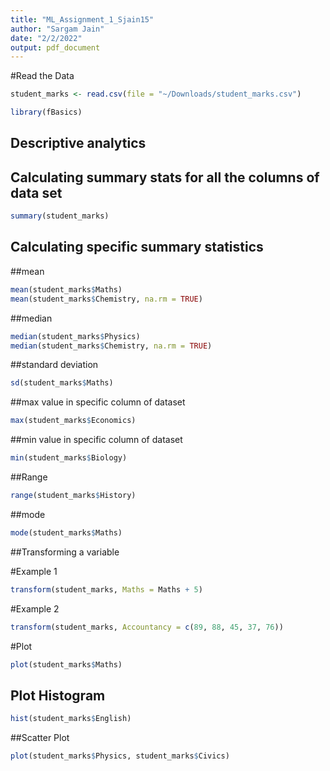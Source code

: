 ```yaml
---
title: "ML_Assignment_1_Sjain15"
author: "Sargam Jain"
date: "2/2/2022"
output: pdf_document
---
```


#Read the Data

```r
student_marks <- read.csv(file = "~/Downloads/student_marks.csv")
```

```r
library(fBasics)
```

## Descriptive analytics
## Calculating summary stats for all the columns of data set

```r
summary(student_marks)
```

## Calculating specific summary statistics

##mean
```r
mean(student_marks$Maths)
mean(student_marks$Chemistry, na.rm = TRUE)

```

##median
```r
median(student_marks$Physics)
median(student_marks$Chemistry, na.rm = TRUE)

```

##standard deviation
```r
sd(student_marks$Maths)
```


##max value in specific column of dataset

```r
max(student_marks$Economics)
```

##min value in specific column of dataset

```r
min(student_marks$Biology)
```

##Range

```r
range(student_marks$History)
```


##mode
```r
mode(student_marks$Maths)
```


##Transforming a variable

#Example 1
```r
transform(student_marks, Maths = Maths + 5)
```


#Example 2
```r
transform(student_marks, Accountancy = c(89, 88, 45, 37, 76))
```


#Plot
```r
plot(student_marks$Maths)
```

## Plot Histogram
```r
hist(student_marks$English)
```


##Scatter Plot
```r
plot(student_marks$Physics, student_marks$Civics)
```






